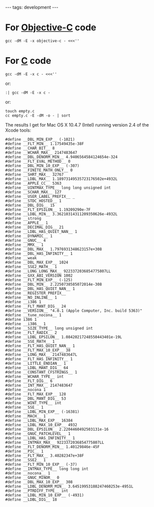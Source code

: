 ---
tags: development
---
= For [[Objective-C]] code =

<pre>gcc -dM -E -x objective-c - <<<''</pre>

= For [[C]] code =

<pre>gcc -dM -E -x c - <<<''</pre>

or:

<pre>:| gcc -dM -E -x c -</pre>

or:

<pre>touch empty.c
cc empty.c -E -dM -o - | sort</pre>

The results I get for Mac OS X 10.4.7 (Intel) running version 2.4 of the Xcode tools:

<pre>#define __DBL_MIN_EXP__ (-1021)
#define __FLT_MIN__ 1.17549435e-38F
#define __CHAR_BIT__ 8
#define __WCHAR_MAX__ 2147483647
#define __DBL_DENORM_MIN__ 4.9406564584124654e-324
#define __FLT_EVAL_METHOD__ 0
#define __DBL_MIN_10_EXP__ (-307)
#define __FINITE_MATH_ONLY__ 0
#define __SHRT_MAX__ 32767
#define __LDBL_MAX__ 1.18973149535723176502e+4932L
#define __APPLE_CC__ 5363
#define __UINTMAX_TYPE__ long long unsigned int
#define __SCHAR_MAX__ 127
#define __USER_LABEL_PREFIX__ _
#define __STDC_HOSTED__ 1
#define __DBL_DIG__ 15
#define __FLT_EPSILON__ 1.19209290e-7F
#define __LDBL_MIN__ 3.36210314311209350626e-4932L
#define __strong 
#define __APPLE__ 1
#define __DECIMAL_DIG__ 21
#define __LDBL_HAS_QUIET_NAN__ 1
#define __DYNAMIC__ 1
#define __GNUC__ 4
#define __MMX__ 1
#define __DBL_MAX__ 1.7976931348623157e+308
#define __DBL_HAS_INFINITY__ 1
#define __weak 
#define __DBL_MAX_EXP__ 1024
#define __SSE2_MATH__ 1
#define __LONG_LONG_MAX__ 9223372036854775807LL
#define __GXX_ABI_VERSION 1002
#define __FLT_MIN_EXP__ (-125)
#define __DBL_MIN__ 2.2250738585072014e-308
#define __DBL_HAS_QUIET_NAN__ 1
#define __REGISTER_PREFIX__ 
#define __NO_INLINE__ 1
#define __i386 1
#define __FLT_MANT_DIG__ 24
#define __VERSION__ "4.0.1 (Apple Computer, Inc. build 5363)"
#define __tune_nocona__ 1
#define i386 1
#define __i386__ 1
#define __SIZE_TYPE__ long unsigned int
#define __FLT_RADIX__ 2
#define __LDBL_EPSILON__ 1.08420217248550443401e-19L
#define __SSE_MATH__ 1
#define __FLT_HAS_QUIET_NAN__ 1
#define __FLT_MAX_10_EXP__ 38
#define __LONG_MAX__ 2147483647L
#define __FLT_HAS_INFINITY__ 1
#define __LITTLE_ENDIAN__ 1
#define __LDBL_MANT_DIG__ 64
#define __CONSTANT_CFSTRINGS__ 1
#define __WCHAR_TYPE__ int
#define __FLT_DIG__ 6
#define __INT_MAX__ 2147483647
#define __nocona 1
#define __FLT_MAX_EXP__ 128
#define __DBL_MANT_DIG__ 53
#define __WINT_TYPE__ int
#define __SSE__ 1
#define __LDBL_MIN_EXP__ (-16381)
#define __MACH__ 1
#define __LDBL_MAX_EXP__ 16384
#define __LDBL_MAX_10_EXP__ 4932
#define __DBL_EPSILON__ 2.2204460492503131e-16
#define __GNUC_PATCHLEVEL__ 1
#define __LDBL_HAS_INFINITY__ 1
#define __INTMAX_MAX__ 9223372036854775807LL
#define __FLT_DENORM_MIN__ 1.40129846e-45F
#define __PIC__ 1
#define __FLT_MAX__ 3.40282347e+38F
#define __SSE2__ 1
#define __FLT_MIN_10_EXP__ (-37)
#define __INTMAX_TYPE__ long long int
#define __nocona__ 1
#define __GNUC_MINOR__ 0
#define __DBL_MAX_10_EXP__ 308
#define __LDBL_DENORM_MIN__ 3.64519953188247460253e-4951L
#define __PTRDIFF_TYPE__ int
#define __LDBL_MIN_10_EXP__ (-4931)
#define __LDBL_DIG__ 18</pre>

